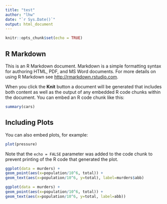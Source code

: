 ```yaml
---
title: "test"
author: "lhw"
date: "`r Sys.Date()`"
output: html_document
---
```


```r
knitr::opts_chunk$set(echo = TRUE)
```

## R Markdown

This is an R Markdown document. Markdown is a simple formatting syntax for authoring HTML, PDF, and MS Word documents. For more details on using R Markdown see <http://rmarkdown.rstudio.com>.

When you click the **Knit** button a document will be generated that includes both content as well as the output of any embedded R code chunks within the document. You can embed an R code chunk like this:

```r
summary(cars)
```

## Including Plots

You can also embed plots, for example:

```r
plot(pressure)
```

Note that the `echo = FALSE` parameter was added to the code chunk to prevent printing of the R code that generated the plot.












```r
ggplot(data = murders) +
geom_point(aes(x=population/10^6, total)) +
geom_text(aes(x=population/10^6, y=total), label=murders$abb)
```



```r
ggplot(data = murders) +
geom_point(aes(x=population/10^6, total)) +
geom_text(aes(x=population/10^6, y=total, label=abb))
```














